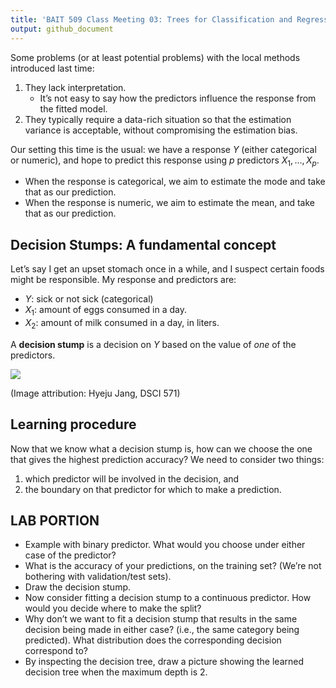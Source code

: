 ```yaml
---
title: 'BAIT 509 Class Meeting 03: Trees for Classification and Regression'
output: github_document
---
```


Some problems (or at least potential problems) with the local methods introduced last time:

1. They lack interpretation.
    - It's not easy to say how the predictors influence the response from the fitted model.
2. They typically require a data-rich situation so that the estimation variance is acceptable, without compromising the estimation bias. 

Our setting this time is the usual: we have a response $Y$ (either categorical or numeric), and hope to predict this response using $p$ predictors $X_1,\ldots,X_p$. 

- When the response is categorical, we aim to estimate the mode and take that as our prediction.
- When the response is numeric, we aim to estimate the mean, and take that as our prediction. 

## Decision Stumps: A fundamental concept

Let's say I get an upset stomach once in a while, and I suspect certain foods might be responsible. My response and predictors are:

- $Y$: sick or not sick (categorical)
- $X_1$: amount of eggs consumed in a day.
- $X_2$: amount of milk consumed in a day, in liters. 

A __decision stump__ is a decision on $Y$ based on the value of _one_ of the predictors. 

![](cm03-trees_files/stump.png)

(Image attribution: Hyeju Jang, DSCI 571)

## Learning procedure

Now that we know what a decision stump is, how can we choose the one that gives the highest prediction accuracy? We need to consider two things:

1. which predictor will be involved in the decision, and
2. the boundary on that predictor for which to make a prediction. 



## LAB PORTION

- Example with binary predictor. What would you choose under either case of the predictor?
- What is the accuracy of your predictions, on the training set? (We're not bothering with validation/test sets).
- Draw the decision stump.
- Now consider fitting a decision stump to a continuous predictor. How would you decide where to make the split?
- Why don't we want to fit a decision stump that results in the same decision being made in either case? (i.e., the same category being predicted). What distribution does the corresponding decision correspond to?
- By inspecting the decision tree, draw a picture showing the learned decision tree when the maximum depth is  2.
